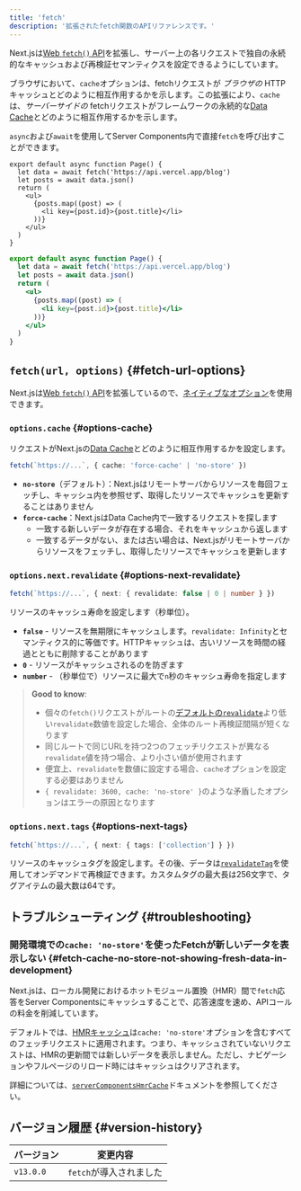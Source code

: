 ```yaml
---
title: 'fetch'
description: '拡張されたfetch関数のAPIリファレンスです。'
---
```


Next.jsは[Web `fetch()` API](https://developer.mozilla.org/docs/Web/API/Fetch_API)を拡張し、サーバー上の各リクエストで独自の永続的なキャッシュおよび再検証セマンティクスを設定できるようにしています。

ブラウザにおいて、`cache`オプションは、fetchリクエストが _ブラウザの_ HTTPキャッシュとどのように相互作用するかを示します。この拡張により、`cache`は、_サーバーサイドの_ fetchリクエストがフレームワークの永続的な[Data Cache](/docs/app/building-your-application/caching#data-cache)とどのように相互作用するかを示します。

`async`および`await`を使用してServer Components内で直接`fetch`を呼び出すことができます。

<Tabs>
<TabItem value="tsx" label="TypeScript">

```tsx title="app/page.tsx" switcher
export default async function Page() {
  let data = await fetch('https://api.vercel.app/blog')
  let posts = await data.json()
  return (
    <ul>
      {posts.map((post) => (
        <li key={post.id}>{post.title}</li>
      ))}
    </ul>
  )
}
```

</TabItem>
<TabItem value="jsx" label="JavaScript">

```jsx title="app/page.js" switcher
export default async function Page() {
  let data = await fetch('https://api.vercel.app/blog')
  let posts = await data.json()
  return (
    <ul>
      {posts.map((post) => (
        <li key={post.id}>{post.title}</li>
      ))}
    </ul>
  )
}
```

</TabItem>
</Tabs>

## `fetch(url, options)` {#fetch-url-options}

Next.jsは[Web `fetch()` API](https://developer.mozilla.org/docs/Web/API/Fetch_API)を拡張しているので、[ネイティブなオプション](https://developer.mozilla.org/docs/Web/API/fetch#parameters)を使用できます。

### `options.cache` {#options-cache}

リクエストがNext.jsの[Data Cache](/docs/app/building-your-application/caching#data-cache)とどのように相互作用するかを設定します。

```ts
fetch(`https://...`, { cache: 'force-cache' | 'no-store' })
```

- **`no-store`**（デフォルト）：Next.jsはリモートサーバからリソースを毎回フェッチし、キャッシュ内を参照せず、取得したリソースでキャッシュを更新することはありません
- **`force-cache`**：Next.jsはData Cache内で一致するリクエストを探します
  - 一致する新しいデータが存在する場合、それをキャッシュから返します
  - 一致するデータがない、または古い場合は、Next.jsがリモートサーバからリソースをフェッチし、取得したリソースでキャッシュを更新します

### `options.next.revalidate` {#options-next-revalidate}

```ts
fetch(`https://...`, { next: { revalidate: false | 0 | number } })
```

リソースのキャッシュ寿命を設定します（秒単位）。

- **`false`** - リソースを無期限にキャッシュします。`revalidate: Infinity`とセマンティクス的に等価です。HTTPキャッシュは、古いリソースを時間の経過とともに削除することがあります
- **`0`** - リソースがキャッシュされるのを防ぎます
- **`number`** - （秒単位で）リソースに最大で`n`秒のキャッシュ寿命を指定します

> **Good to know**:
>
> - 個々の`fetch()`リクエストがルートの[デフォルトの`revalidate`](/docs/app/api-reference/file-conventions/route-segment-config#revalidate)より低い`revalidate`数値を設定した場合、全体のルート再検証間隔が短くなります
> - 同じルートで同じURLを持つ2つのフェッチリクエストが異なる`revalidate`値を持つ場合、より小さい値が使用されます
> - 便宜上、`revalidate`を数値に設定する場合、`cache`オプションを設定する必要はありません
> - `{ revalidate: 3600, cache: 'no-store' }`のような矛盾したオプションはエラーの原因となります

### `options.next.tags` {#options-next-tags}

```ts
fetch(`https://...`, { next: { tags: ['collection'] } })
```

リソースのキャッシュタグを設定します。その後、データは[`revalidateTag`](https://nextjs.org/docs/app/api-reference/functions/revalidateTag)を使用してオンデマンドで再検証できます。カスタムタグの最大長は256文字で、タグアイテムの最大数は64です。

## トラブルシューティング {#troubleshooting}

### 開発環境での`cache: 'no-store'`を使ったFetchが新しいデータを表示しない {#fetch-cache-no-store-not-showing-fresh-data-in-development}

Next.jsは、ローカル開発におけるホットモジュール置換（HMR）間で`fetch`応答をServer Componentsにキャッシュすることで、応答速度を速め、APIコールの料金を削減しています。

デフォルトでは、[HMRキャッシュ](/docs/app/api-reference/next-config-js/serverComponentsHmrCache)は`cache: 'no-store'`オプションを含むすべてのフェッチリクエストに適用されます。つまり、キャッシュされていないリクエストは、HMRの更新間では新しいデータを表示しません。ただし、ナビゲーションやフルページのリロード時にはキャッシュはクリアされます。

詳細については、[`serverComponentsHmrCache`](/docs/app/api-reference/next-config-js/serverComponentsHmrCache)ドキュメントを参照してください。

## バージョン履歴 {#version-history}

| バージョン | 変更内容                |
| ---------- | ----------------------- |
| `v13.0.0`  | `fetch`が導入されました |
